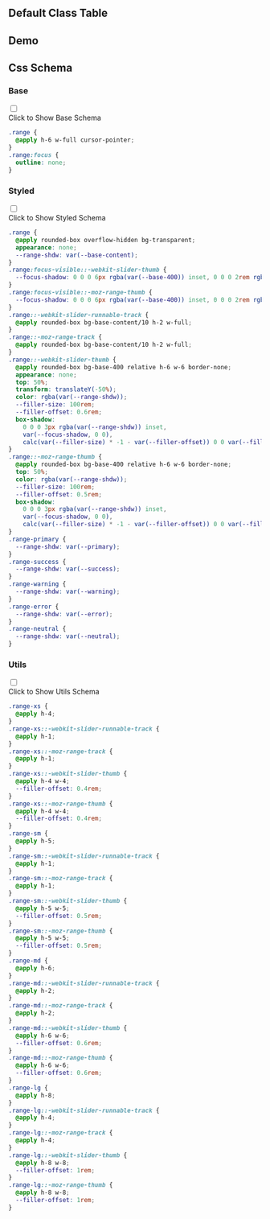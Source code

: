 

## Default Class Table
  
<CssTable name="range" />
  
## Demo
  
<Demo></Demo>
  
## Css Schema


### Base

<div className="collapse">
<input type="checkbox" /> 
<div class="collapse-title px-0">
<span class="btn">Click to Show Base Schema</span>
</div>
<div class="collapse-content"> 

```css
.range {
  @apply h-6 w-full cursor-pointer;
}
.range:focus {
  outline: none;
}

```

</div>
</div>



### Styled

<div className="collapse">
<input type="checkbox" /> 
<div class="collapse-title px-0">
<span class="btn">Click to Show Styled Schema</span>
</div>
<div class="collapse-content"> 

```css
.range {
  @apply rounded-box overflow-hidden bg-transparent;
  appearance: none;
  --range-shdw: var(--base-content);
}
.range:focus-visible::-webkit-slider-thumb {
  --focus-shadow: 0 0 0 6px rgba(var(--base-400)) inset, 0 0 0 2rem rgba(var(--range-shdw)) inset;
}
.range:focus-visible::-moz-range-thumb {
  --focus-shadow: 0 0 0 6px rgba(var(--base-400)) inset, 0 0 0 2rem rgba(var(--range-shdw)) inset;
}
.range::-webkit-slider-runnable-track {
  @apply rounded-box bg-base-content/10 h-2 w-full;
}
.range::-moz-range-track {
  @apply rounded-box bg-base-content/10 h-2 w-full;
}
.range::-webkit-slider-thumb {
  @apply rounded-box bg-base-400 relative h-6 w-6 border-none;
  appearance: none;
  top: 50%;
  transform: translateY(-50%);
  color: rgba(var(--range-shdw));
  --filler-size: 100rem;
  --filler-offset: 0.6rem;
  box-shadow:
    0 0 0 3px rgba(var(--range-shdw)) inset,
    var(--focus-shadow, 0 0),
    calc(var(--filler-size) * -1 - var(--filler-offset)) 0 0 var(--filler-size);
}
.range::-moz-range-thumb {
  @apply rounded-box bg-base-400 relative h-6 w-6 border-none;
  top: 50%;
  color: rgba(var(--range-shdw));
  --filler-size: 100rem;
  --filler-offset: 0.5rem;
  box-shadow:
    0 0 0 3px rgba(var(--range-shdw)) inset,
    var(--focus-shadow, 0 0),
    calc(var(--filler-size) * -1 - var(--filler-offset)) 0 0 var(--filler-size);
}
.range-primary {
  --range-shdw: var(--primary);
}
.range-success {
  --range-shdw: var(--success);
}
.range-warning {
  --range-shdw: var(--warning);
}
.range-error {
  --range-shdw: var(--error);
}
.range-neutral {
  --range-shdw: var(--neutral);
}

```

</div>
</div>



### Utils

<div className="collapse">
<input type="checkbox" /> 
<div class="collapse-title px-0">
<span class="btn">Click to Show Utils Schema</span>
</div>
<div class="collapse-content"> 

```css
.range-xs {
  @apply h-4;
}
.range-xs::-webkit-slider-runnable-track {
  @apply h-1;
}
.range-xs::-moz-range-track {
  @apply h-1;
}
.range-xs::-webkit-slider-thumb {
  @apply h-4 w-4;
  --filler-offset: 0.4rem;
}
.range-xs::-moz-range-thumb {
  @apply h-4 w-4;
  --filler-offset: 0.4rem;
}
.range-sm {
  @apply h-5;
}
.range-sm::-webkit-slider-runnable-track {
  @apply h-1;
}
.range-sm::-moz-range-track {
  @apply h-1;
}
.range-sm::-webkit-slider-thumb {
  @apply h-5 w-5;
  --filler-offset: 0.5rem;
}
.range-sm::-moz-range-thumb {
  @apply h-5 w-5;
  --filler-offset: 0.5rem;
}
.range-md {
  @apply h-6;
}
.range-md::-webkit-slider-runnable-track {
  @apply h-2;
}
.range-md::-moz-range-track {
  @apply h-2;
}
.range-md::-webkit-slider-thumb {
  @apply h-6 w-6;
  --filler-offset: 0.6rem;
}
.range-md::-moz-range-thumb {
  @apply h-6 w-6;
  --filler-offset: 0.6rem;
}
.range-lg {
  @apply h-8;
}
.range-lg::-webkit-slider-runnable-track {
  @apply h-4;
}
.range-lg::-moz-range-track {
  @apply h-4;
}
.range-lg::-webkit-slider-thumb {
  @apply h-8 w-8;
  --filler-offset: 1rem;
}
.range-lg::-moz-range-thumb {
  @apply h-8 w-8;
  --filler-offset: 1rem;
}

```

</div>
</div>




